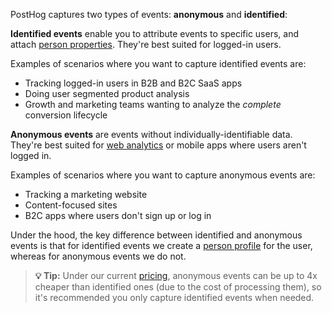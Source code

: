 PostHog captures two types of events: **anonymous** and **identified**:

**Identified events** enable you to attribute events to specific users, and attach [person properties](/docs/product-analytics/person-properties). They're best suited for logged-in users.

Examples of scenarios where you want to capture identified events are:

- Tracking logged-in users in B2B and B2C SaaS apps
- Doing user segmented product analysis
- Growth and marketing teams wanting to analyze the _complete_ conversion lifecycle
   
**Anonymous events** are events without individually-identifiable data. They're best suited for [web analytics](/docs/web-analytics) or mobile apps where users aren't logged in. 

Examples of scenarios where you want to capture anonymous events are:

- Tracking a marketing website
- Content-focused sites
- B2C apps where users don't sign up or log in

Under the hood, the key difference between identified and anonymous events is that for identified events we create a [person profile](https://posthog.com/docs/data/persons) for the user, whereas for anonymous events we do not.

 > **💡 Tip:** Under our current [pricing](/pricing), anonymous events can be up to 4x cheaper than identified ones (due to the cost of processing them), so it's recommended you only capture identified events when needed.
